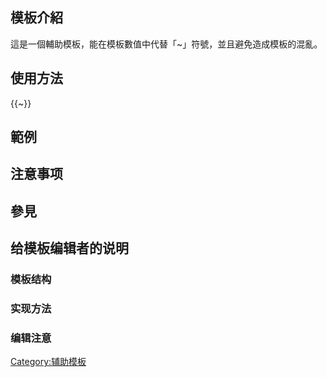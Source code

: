 <IncludeOnly><!-- 在這裡加入模板的保護標識 --></IncludeOnly>
<!-- 在本行下編輯模板說明 -->
== 模板介紹 ==
這是一個輔助模板，能在模板數值中代替「~」符號，並且避免造成模板的混亂。

== 使用方法 ==
<nowiki>{{~}}</nowiki>

== 範例 ==

== 注意事项 ==

== 參見 ==

== 给模板编辑者的说明 ==
=== 模板结构 ===
=== 实现方法 ===
=== 编辑注意 ===

<IncludeOnly>
<!-- 本行下加入模板的分類 -->
[[Category:辅助模板]]
<!-- 本行下加入模板的跨語言鏈接 -->

</IncludeOnly>